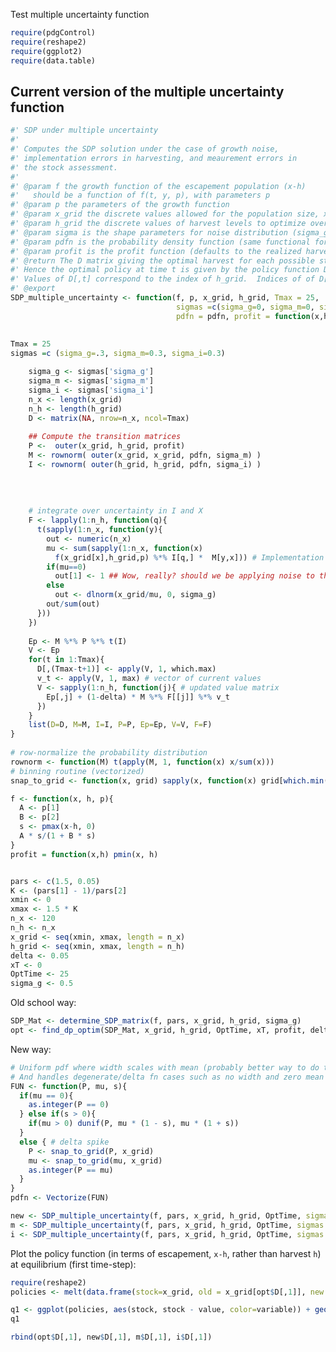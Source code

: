 Test multiple uncertainty function

  
```r
require(pdgControl)
require(reshape2)
require(ggplot2)
require(data.table)
````





## Current version of the multiple uncertainty function

```r
#' SDP under multiple uncertainty
#'
#' Computes the SDP solution under the case of growth noise, 
#' implementation errors in harvesting, and meaurement errors in 
#' the stock assessment.  
#'
#' @param f the growth function of the escapement population (x-h)
#'   should be a function of f(t, y, p), with parameters p
#' @param p the parameters of the growth function
#' @param x_grid the discrete values allowed for the population size, x
#' @param h_grid the discrete values of harvest levels to optimize over
#' @param sigma is the shape parameters for noise distribution (sigma_g, sigma_m, sigma_i) (default is no noise)
#' @param pdfn is the probability density function (same functional form is used for growth, measure, implement).  (Default is uniform)
#' @param profit is the profit function (defaults to the realized harvest)
#' @return The D matrix giving the optimal harvest for each possible state in each timestep.  
#' Hence the optimal policy at time t is given by the policy function D[,t].  
#' Values of D[,t] correspond to the index of h_grid.  Indices of of D[,t] correspond to states in y_grid.  
#' @export
SDP_multiple_uncertainty <- function(f, p, x_grid, h_grid, Tmax = 25,
                                     sigmas =c(sigma_g=0, sigma_m=0, sigma_i=0), 
                                     pdfn = pdfn, profit = function(x,h) pmin(x, h)){
  
  
Tmax = 25
sigmas =c (sigma_g=.3, sigma_m=0.3, sigma_i=0.3)

    sigma_g <- sigmas['sigma_g']      
    sigma_m <- sigmas['sigma_m']
    sigma_i <- sigmas['sigma_i']
    n_x <- length(x_grid)
    n_h <- length(h_grid)
    D <- matrix(NA, nrow=n_x, ncol=Tmax)  
            
    ## Compute the transition matrices 
    P <-  outer(x_grid, h_grid, profit) 
    M <- rownorm( outer(x_grid, x_grid, pdfn, sigma_m) )
    I <- rownorm( outer(h_grid, h_grid, pdfn, sigma_i) )
    
    
    
    
    # integrate over uncertainty in I and X 
    F <- lapply(1:n_h, function(q){  
      t(sapply(1:n_x, function(y){
        out <- numeric(n_x)
        mu <- sum(sapply(1:n_x, function(x)
          f(x_grid[x],h_grid,p) %*% I[q,] *  M[y,x])) # Implementation & Measurement error
        if(mu==0)
          out[1] <- 1 ## Wow, really? should we be applying noise to the f*I*M product or the f?  
        else 
          out <- dlnorm(x_grid/mu, 0, sigma_g)
        out/sum(out)
      }))
    })
    
    Ep <- M %*% P %*% t(I)
    V <- Ep
    for(t in 1:Tmax){
      D[,(Tmax-t+1)] <- apply(V, 1, which.max)
      v_t <- apply(V, 1, max) # vector of current values
      V <- sapply(1:n_h, function(j){ # updated value matrix
        Ep[,j] + (1-delta) * M %*% F[[j]] %*% v_t
      })
    }
    list(D=D, M=M, I=I, P=P, Ep=Ep, V=V, F=F)
}
  
# row-normalize the probability distribution
rownorm <- function(M) t(apply(M, 1, function(x) x/sum(x)))
# binning routine (vectorized)
snap_to_grid <- function(x, grid) sapply(x, function(x) grid[which.min(abs(grid - x))])   
```

 

``` r
f <- function(x, h, p){
  A <- p[1] 
  B <- p[2] 
  s <- pmax(x-h, 0)
  A * s/(1 + B * s)
}
profit = function(x,h) pmin(x, h)


pars <- c(1.5, 0.05)
K <- (pars[1] - 1)/pars[2]
xmin <- 0
xmax <- 1.5 * K
n_x <- 120
n_h <- n_x
x_grid <- seq(xmin, xmax, length = n_x)  
h_grid <- seq(xmin, xmax, length = n_h)
delta <- 0.05
xT <- 0
OptTime <- 25
sigma_g <- 0.5
````


  
Old school way:

``` r
SDP_Mat <- determine_SDP_matrix(f, pars, x_grid, h_grid, sigma_g)
opt <- find_dp_optim(SDP_Mat, x_grid, h_grid, OptTime, xT, profit, delta, reward=0)
````


New way: 

```r
# Uniform pdf where width scales with mean (probably better way to do that)
# And handles degenerate/delta fn cases such as no width and zero mean
FUN <- function(P, mu, s){
  if(mu == 0){
    as.integer(P == 0)
  } else if(s > 0){
    if(mu > 0) dunif(P, mu * (1 - s), mu * (1 + s))
  }
  else { # delta spike
    P <- snap_to_grid(P, x_grid)
    mu <- snap_to_grid(mu, x_grid)
    as.integer(P == mu)
  }
}
pdfn <- Vectorize(FUN)
```

```r
new <- SDP_multiple_uncertainty(f, pars, x_grid, h_grid, OptTime, sigmas = c(sigma_g=sigma_g, sigma_m=0, sigma_i=0), pdfn=pdfn)  
m <- SDP_multiple_uncertainty(f, pars, x_grid, h_grid, OptTime, sigmas = c(sigma_g=sigma_g, sigma_m=0.1, sigma_i=0), pdfn=pdfn)
i <- SDP_multiple_uncertainty(f, pars, x_grid, h_grid, OptTime, sigmas = c(sigma_g=sigma_g, sigma_m=0, sigma_i=0.1), pdfn=pdfn)
```

Plot the policy function (in terms of escapement, `x-h`, rather than harvest `h`) at equilibrium (first time-step):

```r
require(reshape2)
policies <- melt(data.frame(stock=x_grid, old = x_grid[opt$D[,1]], new = x_grid[new$D[,1]], meas = x_grid[m$D[,1]], imp = x_grid[i$D[,1]]), id="stock")
```

```r
q1 <- ggplot(policies, aes(stock, stock - value, color=variable)) + geom_point() + xlab("stock size") + ylab("escapement") 
q1
```

```r
rbind(opt$D[,1], new$D[,1], m$D[,1], i$D[,1])
```
